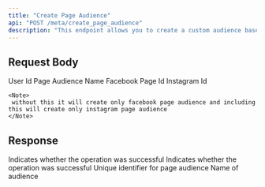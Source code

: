 ```yaml
---
title: "Create Page Audience"
api: "POST /meta/create_page_audience"
description: "This endpoint allows you to create a custom audience based on user interactions with a specific Facebook Page. It enables advertisers to target people who have engaged with the page through actions such as likes, comments, shares, or visits."
---
```


## Request Body

<ParamField body="userId" type="string" required>
	User Id
</ParamField>
<ParamField body="name" type="string" required>
	Page Audience Name
</ParamField>
<ParamField body="fbPageId" type="string" required>
	Facebook Page Id
</ParamField>
<ParamField body="instagramId" type="string">
	Instagram Id

    <Note>
     without this it will create only facebook page audience and including this will create only instagram page audience
    </Note>

</ParamField>

## Response

<ResponseField name="success" type="boolean" required>
	Indicates whether the operation was successful
</ResponseField>

<ResponseField name="results" type="object" required>
    <Expandable title="Results Object">
        <ResponseField name="success" type="boolean" required>
            Indicates whether the operation was successful
        </ResponseField>
        <ResponseField name="audience" type="object" required>
            <Expandable title="Audience Object">
                <ResponseField name="id" type="string" required>
                    Unique identifier for page audience
                </ResponseField>
                <ResponseField name="name" type="string" required>
                    Name of audience
                </ResponseField>
            </Expandable>
        </ResponseField>
    </Expandable>

</ResponseField>

